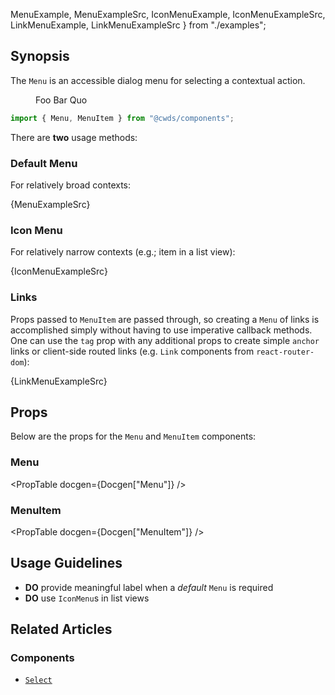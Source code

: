   MenuExample,
  MenuExampleSrc,
  IconMenuExample,
  IconMenuExampleSrc,
  LinkMenuExample,
  LinkMenuExampleSrc
} from "./examples";

## Synopsis

The `Menu` is an accessible dialog menu for selecting a contextual action.

<DemoCard>
  <div>
    <Menu label="My Menu">
      <MenuItem>Foo</MenuItem>
      <MenuItem>Bar</MenuItem>
      <MenuItem>Quo</MenuItem>
    </Menu>
  </div>
</DemoCard>

```jsx
import { Menu, MenuItem } from "@cwds/components";
```

There are **two** usage methods:

### Default Menu

For relatively broad contexts:

<DemoCard>
  <div>
    <MenuExample />
  </div>
</DemoCard>

<SyntaxHighlighter language="jsx" style={xonokai}>
  {MenuExampleSrc}
</SyntaxHighlighter>

### Icon Menu

For relatively narrow contexts (e.g.; item in a list view):

<DemoCard>
  <div>
    <IconMenuExample />
  </div>
</DemoCard>

<SyntaxHighlighter language="jsx" style={xonokai}>
  {IconMenuExampleSrc}
</SyntaxHighlighter>

### Links

Props passed to `MenuItem` are passed through, so creating a `Menu` of links is accomplished simply without having to use imperative callback methods. One can use the `tag` prop with any additional props to create simple `anchor` links or client-side routed links (e.g. `Link` components from `react-router-dom`):

<DemoCard>
  <div>
    <LinkMenuExample />
  </div>
</DemoCard>

<SyntaxHighlighter language="jsx" style={xonokai}>
  {LinkMenuExampleSrc}
</SyntaxHighlighter>

## Props

Below are the props for the `Menu` and `MenuItem` components:

### Menu

<PropTable docgen={Docgen["Menu"]} />

### MenuItem

<PropTable docgen={Docgen["MenuItem"]} />

## Usage Guidelines

- **DO** provide meaningful label when a _default_ `Menu` is required
- **DO** use `IconMenu`s in list views

<!--
### Context

### Accessibility

## Examples
-->

## Related Articles

<!--### Patterns-->

### Components

- [`Select`](/components/select)
